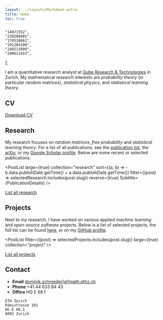 ```yaml
---
layout: ../layouts/Markdown.astro
title: Home
toc: true
---
```


	"14071552",
	"230200401",
	"170510661",
	"191204100",
	"240213999",
	"240611453",
];



I am a quantitative research analyst at [Qube Research & Technologies](https://qube-rt.com) in Zurich. My mathematical research interests are _probability theory_ (in particular random matrices), _statistical physics_, and _statistical learning theory_.

<SocialList />

## CV

<CV />

[Download CV](/cv.pdf)

## Research

My research focuses on _random matrices_, _free probability_ and _statistical learning theory_. For a list of all publications, see the [publication list](/research), the [arXiv](https://arxiv.org/a/schroder_d_1), or my [Google Scholar profile](https://scholar.google.com/citations?user=u3ilHrcAAAAJ). Below are some recent or selected publications.

<PostList
	large={true}
	collection="research"
	sort={(a, b) => -b.data.publishDate.getTime() + a.data.publishDate.getTime()}
	filter={(post) => selectedResearch.includes(post.slug)}
	reverse={true}
	Subtitle={PublicationDetails}
/>

[List all research](/research)

## Projects

Next to my research, I have worked on various _applied machine learning_ and _open-source software_ projects. Below is a list of selected projects, the full list can be found [here](/project), or on my [GitHub profile](https://github.com/wirhabenzeit).

<PostList
	filter={(post) => selectedProjects.includes(post.slug)}
	large={true}
	collection="project"
/>

[List all projects](/project)

## Contact

- **Email** [dominik.schroeder[at]math.ethz.ch](mailto:dominik.schroeder@math.ethz.ch)
- **Phone** +41 44 633 84 43
- **Office** HG E 66.1

```
ETH Zurich
Rämistrasse 101
HG E 66.1
8092 Zurich
```
